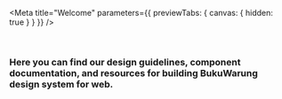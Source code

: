
<Meta
  title="Welcome"
  parameters={{ previewTabs: { canvas: { hidden: true } } }}
/>

<br />
<h3>
  Here you can find our design guidelines, component documentation, and
  resources for building BukuWarung design system for web.
</h3>
